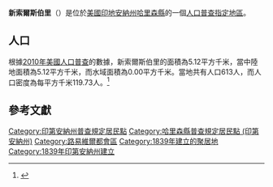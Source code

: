 {{noteTA
|G1=USState
|G2=地名
|G3=Unit
}}
{{Infobox settlement
|official_name            = 新索爾斯伯里
|native_name = New Salisbury
|settlement_type          = [[人口普查指定地區|人口普查指定地區]]
|image_skyline            = New Salisbury, Indiana.jpg
|imagesize                = 250px
|image_map                = Harrison County Indiana Incorporated and Unincorporated areas New Salisbury Highlighted 1853586.svg
|mapsize                  = 250px
|pushpin_map              = USA Indiana 
|pushpin_label            = 新索爾斯伯里
|pushpin_label_position   = top
|pushpin_map_caption      = 新索爾斯伯里在印地安納州的位置
|subdivision_type         = [[世界政區索引|國家]]
|subdivision_type1        = [[美国州份|州份]]
|subdivision_type2        = [[印地安納州行政区划|縣]]
|subdivision_name         = [[美国|美国]]
|subdivision_name1        = [[印地安納州|印地安納州]]
|subdivision_name2        = [[哈里森縣_(印地安納州)|哈里森縣]]
|elevation_ft             = 718
|elevation_m              = 219
|timezone                 = 
|area_total_km2           = 5.12
|area_land_km2            = 5.12
|area_water_km2           = 0.00
|area_total_sq_mi         = 
|area_land_sq_mi          = 
|area_water_sq_mi         = 
|population_as_of         = [[2010年美國人口普查|2010]]
|population_footnotes     = 
|population_total         = 613
|population_density_km2   = auto
|population_density_sq_mi = auto
|utc_offset               = 
|coordinates              = {{coord|38|18|45|N|86|05|43|W|display=inline,title}}
| coor_pinpoint           = 
| coordinates_footnotes   = 
|timezone_DST             = 
|utc_offset_DST           = 
|postal_code_type         = [[美國郵區編號|郵區編號]]
|postal_code              = 47161
|area_code                = 
|blank_name = [[地名信息系统|GNIS ID]]
|blank_info = 440115<ref name="GNIS">{{cite gnis|440115|New Salisbury}}</ref>
}}
'''新索爾斯伯里'''（{{lang-en|New Salisbury}}）是位於[[美國|美國]][[印地安納州|印地安納州]][[哈里森縣_(印地安納州)|哈里森縣]]的一個[[人口普查指定地區|人口普查指定地區]]。

== 人口 ==
根據[[2010年美國人口普查|2010年美國人口普查]]的數據，新索爾斯伯里的面積為5.12平方千米，當中陸地面積為5.12平方千米，而水域面積為0.00平方千米。當地共有人口613人，而人口密度為每平方千米119.73人。<ref name="GR8">{{cite web|url=http://factfinder2.census.gov|publisher=[[美国人口调查局|美国人口调查局]]|accessdate=2011-05-14|title=American FactFinder|archive-date=2013-09-11|archive-url=https://web.archive.org/web/20130911234518/http://factfinder2.census.gov/|dead-url=no}}</ref>

== 參考文獻 ==
{{reflist}}

{{哈里森縣 (印地安納州)}}
{{Authority control}}

{{DEFAULTSORT:New Salisbury, Indiana}}
[[Category:印第安納州普查規定居民點|Category:印第安納州普查規定居民點]]
[[Category:哈里森縣普查規定居民點_(印第安納州)|Category:哈里森縣普查規定居民點 (印第安納州)]]
[[Category:路易維爾都會區|Category:路易維爾都會區]]
[[Category:1839年建立的聚居地|Category:1839年建立的聚居地]]
[[Category:1839年印第安納州建立|Category:1839年印第安納州建立]]

{{Indiana-geo-stub}}